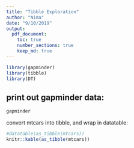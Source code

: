 ```yaml
---
title: "Tibble Exploration"
author: "Nima"
date: "9/10/2019"
output: 
  pdf_document:
    toc: true
    number_sections: true
    keep_md: true
---
```

```r
library(gapminder)
library(tibble)
library(DT)
```

## print out gapminder data:

```r
gapminder

```

<!--html_document:
    toc: true
    number_sections: true
    theme: cerulean
    keep_md: true-->
<!--This is a comment-->

convert mtcars into tibble, and wrap in datatable:

```r
#datatable(as_tibble(mtcars))
knitr::kable(as_tibble(mtcars))
```

